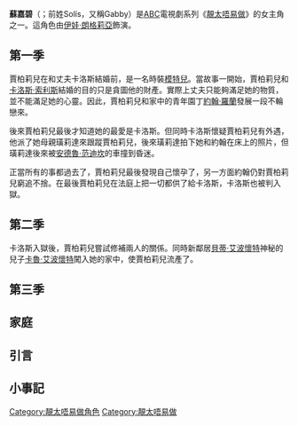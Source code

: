 {{Unreferenced|time=2021-05-17T10:11:43+00:00}}
{{noteTA
|T=zh-hans:嘉百莉·马尔克斯;zh-hk:蘇嘉碧;zh-tw:賈柏莉兒·馬爾克斯;
|1=zh-hans:嘉百莉·马尔克斯;zh-hk:蘇嘉碧;zh-tw:賈柏莉兒·馬爾克斯;
|2=zh-hans:嘉百莉;zh-hk:嘉碧;zh-tw:賈柏莉兒;
|3=zh-hans:伊娃·朗格莉亚;zh-hant:伊娃·朗格莉亞;zh-cn:伊娃·朗格里亚;zh-tw:伊娃·朗格莉亞;zh-hk:伊娃·朗格莉亞;zh-mo:伊娃·朗格莉亞;
|4=zh-hans:靓太唔易做;zh-hant:靚太唔易做;zh-cn:绝望的主妇;zh-tw:慾望師奶;zh-hk:靚太唔易做;zh-mo:靚太唔易做;
}}
{{Infobox character | name = 蘇嘉碧
| other_names = 
| image = 
| caption = 
| portrayer = 伊娃·朗歌利亞
| creator = 馬克·徹瑞
| species = 
| gender = 女性
| first = 師奶殺手（第一季：第一集）
| last =
| last_cause =
| age = 31
| occupation = 家庭主婦<br />'''前任'''<br />模特兒<br />化妝助手
| title =
| alias = 賈柏莉兒·馬爾克斯（本名）<br/>賈柏莉兒·索利斯（婚後名；現退回作馬爾克斯）
| family = 露西亞·馬爾克斯（母親）
| spouse = [[卡洛斯·索利斯|卡洛斯·索利斯]]（前夫）<br />[[約翰·朗奴|約翰·朗奴]]（前男友）<br />Bill Pearce（前男友）
| children = 
| relatives = 
| footnotes = }}
'''蘇嘉碧'''（{{lang-en|Gabrielle Marquez}}；前姓Solís，又稱Gabby）是[[美國廣播公司|ABC]]電視劇系列《[[靚太唔易做|靚太唔易做]]》的女主角之一。這角色由[[伊娃·朗格莉亞|伊娃·朗格莉亞]]飾演。

== 第一季 ==
賈柏莉兒在和丈夫卡洛斯結婚前，是一名時裝[[模特兒|模特兒]]。當故事一開始，賈柏莉兒和[[卡洛斯·索利斯|卡洛斯·索利斯]]結婚的目的只是貪圖他的財產。實際上丈夫只能夠滿足她的物質，並不能滿足她的心靈。因此，賈柏莉兒和家中的青年園丁[[約翰·羅蘭|約翰·羅蘭]]發展一段不輪戀來。

後來賈柏莉兒最後才知道她的最愛是卡洛斯。但同時卡洛斯懷疑賈柏莉兒有外遇，他派了她母親璜莉達來跟蹤賈柏莉兒，後來璜莉達拍下她和約翰在床上的照片，但璜莉達後來被[[安德魯·范迪坎|安德魯·范迪坎]]的車撞到昏迷。

正當所有的事都過去了，賈柏莉兒最後發現自己懷孕了，另一方面約翰仍對賈柏莉兒窮追不捨。在最後賈柏莉兒在法庭上把一切都供了給卡洛斯，卡洛斯也被判入獄。

== 第二季 ==
卡洛斯入獄後，賈柏莉兒嘗試修補兩人的關係。同時新鄰居[[貝蒂·艾波懷特|貝蒂·艾波懷特]]神秘的兒子[[卡魯·艾波懷特|卡魯·艾波懷特]]闖入她的家中，使賈柏莉兒流產了。

== 第三季 ==

== 家庭 ==

== 引言 ==

== 小事記 ==

[[Category:靚太唔易做角色|Category:靚太唔易做角色]]
[[Category:靚太唔易做|Category:靚太唔易做]]
{{靚太唔易做}}